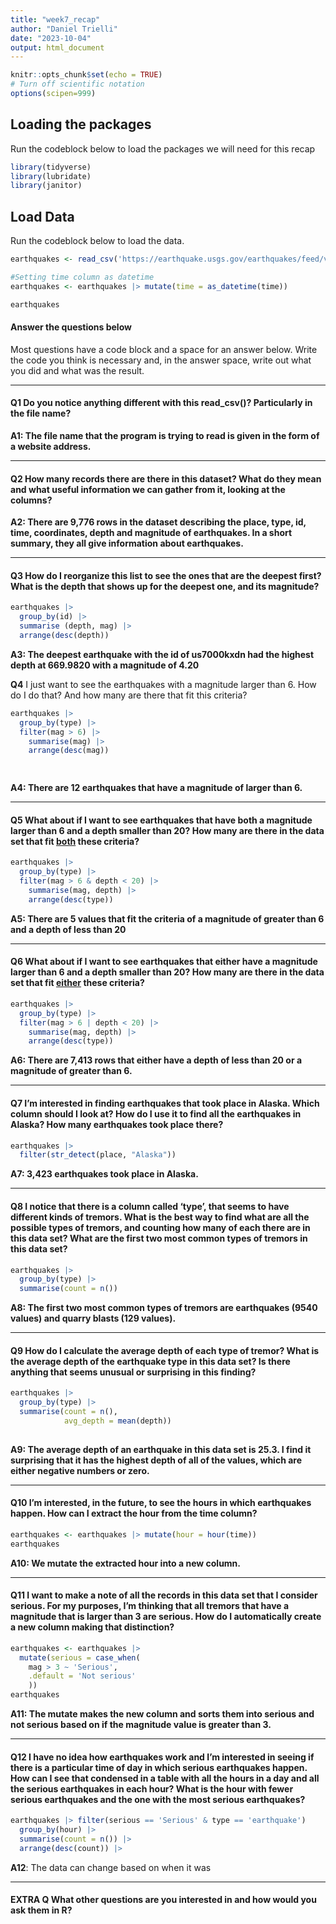 ```yaml
---
title: "week7_recap"
author: "Daniel Trielli"
date: "2023-10-04"
output: html_document
---
```


```r
knitr::opts_chunk$set(echo = TRUE)
# Turn off scientific notation
options(scipen=999)
```

## Loading the packages

Run the codeblock below to load the packages we will need for this recap

```r
library(tidyverse)
library(lubridate)
library(janitor)
```

## Load Data

Run the codeblock below to load the data.

```r
earthquakes <- read_csv('https://earthquake.usgs.gov/earthquakes/feed/v1.0/summary/all_month.csv')

#Setting time column as datetime
earthquakes <- earthquakes |> mutate(time = as_datetime(time))

earthquakes
```

#### Answer the questions below

Most questions have a code block and a space for an answer below. Write the code you think is necessary and, in the answer space, write out what you did and what was the result.

------------------------------------------------------------------------

#### **Q1** Do you notice anything different with this read_csv()? Particularly in the file name?

**A1: The file name that the program is trying to read is given in the form of a website address.**

------------------------------------------------------------------------

#### **Q2** How many records there are there in this dataset? What do they mean and what useful information we can gather from it, looking at the columns?

**A2: There are 9,776 rows in the dataset describing the place, type, id, time, coordinates, depth and magnitude of earthquakes. In a short summary, they all give information about earthquakes.**

------------------------------------------------------------------------

#### **Q3** How do I reorganize this list to see the ones that are the deepest first? What is the depth that shows up for the deepest one, and its magnitude?

```r
earthquakes |>
  group_by(id) |>
  summarise (depth, mag) |>
  arrange(desc(depth))

```

**A3: The deepest earthquake with the id of us7000kxdn had the highest depth at 669.9820 with a magnitude of 4.20**

**Q4** I just want to see the earthquakes with a magnitude larger than 6. How do I do that? And how many are there that fit this criteria?

```r

earthquakes |>
  group_by(type) |>
  filter(mag > 6) |>
    summarise(mag) |>
    arrange(desc(mag))

  

```

**A4: There are 12 earthquakes that have a magnitude of larger than 6.**

------------------------------------------------------------------------

#### **Q5** What about if I want to see earthquakes that have both a magnitude larger than 6 and a depth smaller than 20? How many are there in the data set that fit [both]{.underline} these criteria?

```r
earthquakes |>
  group_by(type) |>
  filter(mag > 6 & depth < 20) |>
    summarise(mag, depth) |>
    arrange(desc(type))
```

**A5: There are 5 values that fit the criteria of a magnitude of greater than 6 and a depth of less than 20**

------------------------------------------------------------------------

#### **Q6** What about if I want to see earthquakes that either have a magnitude larger than 6 and a depth smaller than 20? How many are there in the data set that fit [either]{.underline} these criteria?

```r
earthquakes |>
  group_by(type) |>
  filter(mag > 6 | depth < 20) |>
    summarise(mag, depth) |>
    arrange(desc(type))


```

**A6: There are 7,413 rows that either have a depth of less than 20 or a magnitude of greater than 6.**

------------------------------------------------------------------------

#### **Q7** I'm interested in finding earthquakes that took place in Alaska. Which column should I look at? How do I use it to find all the earthquakes in Alaska? How many earthquakes took place there?

```r
earthquakes |>
  filter(str_detect(place, "Alaska"))

```

**A7: 3,423 earthquakes took place in Alaska.**

------------------------------------------------------------------------

#### **Q8** I notice that there is a column called 'type', that seems to have different kinds of tremors. What is the best way to find what are all the possible types of tremors, and counting how many of each there are in this data set? What are the first two most common types of tremors in this data set?

```r
earthquakes |> 
  group_by(type) |>
  summarise(count = n())

```

**A8: The first two most common types of tremors are earthquakes (9540 values) and quarry blasts (129 values).**

------------------------------------------------------------------------

#### **Q9** How do I calculate the average depth of each type of tremor? What is the average depth of the earthquake type in this data set? Is there anything that seems unusual or surprising in this finding?

```r

earthquakes |> 
  group_by(type) |>
  summarise(count = n(),
            avg_depth = mean(depth))
            
```

**A9: The average depth of an earthquake in this data set is 25.3. I find it surprising that it has the highest depth of all of the values, which are either negative numbers or zero.**

------------------------------------------------------------------------

#### **Q10** I'm interested, in the future, to see the hours in which earthquakes happen. How can I extract the hour from the time column?

```r
earthquakes <- earthquakes |> mutate(hour = hour(time))
earthquakes
```

**A10: We mutate the extracted hour into a new column.**

------------------------------------------------------------------------

#### **Q11** I want to make a note of all the records in this data set that I consider serious. For my purposes, I'm thinking that all tremors that have a magnitude that is larger than 3 are serious. How do I automatically create a new column making that distinction?

```r
earthquakes <- earthquakes |>
  mutate(serious = case_when(
    mag > 3 ~ 'Serious',
    .default = 'Not serious'
    ))
earthquakes
```

**A11: The mutate makes the new column and sorts them into serious and not serious based on if the magnitude value is greater than 3.**

------------------------------------------------------------------------

#### **Q12** I have no idea how earthquakes work and I'm interested in seeing if there is a particular time of day in which serious earthquakes happen. How can I see that condensed in a table with all the hours in a day and all the serious earthquakes in each hour? What is the hour with fewer serious earthquakes and the one with the most serious earthquakes?

```r
earthquakes |> filter(serious == 'Serious' & type == 'earthquake')
  group_by(hour) |>
  summarise(count = n()) |>
  arrange(desc(count)) |>

```

**A12**: The data can change based on when it was

------------------------------------------------------------------------

#### EXTRA Q What other questions are you interested in and how would you ask them in R?

```r

```

```r

```

```r

```
